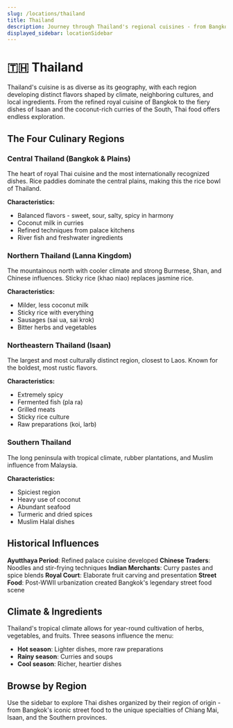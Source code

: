 ```yaml
---
slug: /locations/thailand
title: Thailand
description: Journey through Thailand's regional cuisines - from Bangkok's street food to Northern Lanna traditions, Isaan's bold flavors, and Southern spices
displayed_sidebar: locationSidebar
---
```


# 🇹🇭 Thailand

Thailand's cuisine is as diverse as its geography, with each region developing distinct flavors shaped by climate, neighboring cultures, and local ingredients. From the refined royal cuisine of Bangkok to the fiery dishes of Isaan and the coconut-rich curries of the South, Thai food offers endless exploration.

## The Four Culinary Regions

### Central Thailand (Bangkok & Plains)
The heart of royal Thai cuisine and the most internationally recognized dishes. Rice paddies dominate the central plains, making this the rice bowl of Thailand.

**Characteristics:**
- Balanced flavors - sweet, sour, salty, spicy in harmony
- Coconut milk in curries
- Refined techniques from palace kitchens
- River fish and freshwater ingredients

### Northern Thailand (Lanna Kingdom)
The mountainous north with cooler climate and strong Burmese, Shan, and Chinese influences. Sticky rice (khao niao) replaces jasmine rice.

**Characteristics:**
- Milder, less coconut milk
- Sticky rice with everything
- Sausages (sai ua, sai krok)
- Bitter herbs and vegetables

### Northeastern Thailand (Isaan)
The largest and most culturally distinct region, closest to Laos. Known for the boldest, most rustic flavors.

**Characteristics:**
- Extremely spicy
- Fermented fish (pla ra)
- Grilled meats
- Sticky rice culture
- Raw preparations (koi, larb)

### Southern Thailand
The long peninsula with tropical climate, rubber plantations, and Muslim influence from Malaysia.

**Characteristics:**
- Spiciest region
- Heavy use of coconut
- Abundant seafood
- Turmeric and dried spices
- Muslim Halal dishes

## Historical Influences

**Ayutthaya Period**: Refined palace cuisine developed
**Chinese Traders**: Noodles and stir-frying techniques
**Indian Merchants**: Curry pastes and spice blends
**Royal Court**: Elaborate fruit carving and presentation
**Street Food**: Post-WWII urbanization created Bangkok's legendary street food scene

## Climate & Ingredients

Thailand's tropical climate allows for year-round cultivation of herbs, vegetables, and fruits. Three seasons influence the menu:
- **Hot season**: Lighter dishes, more raw preparations
- **Rainy season**: Curries and soups
- **Cool season**: Richer, heartier dishes

## Browse by Region

Use the sidebar to explore Thai dishes organized by their region of origin - from Bangkok's iconic street food to the unique specialties of Chiang Mai, Isaan, and the Southern provinces.
